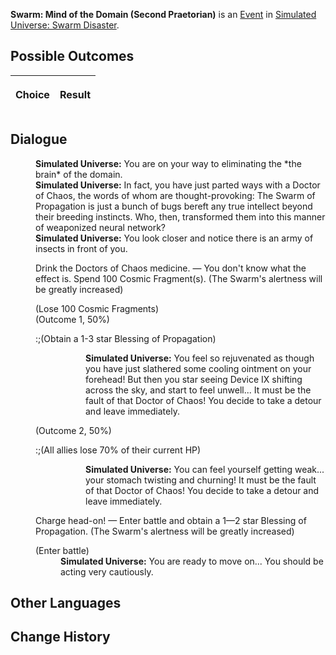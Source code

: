 {{Simulated Universe Event Infobox
|title         = Swarm: Mind of the Domain (Second Praetorian)
|image         = Random Event 4.png
|type          =
|domains_su    = 
|domains_ext   = 
|domains_swarm = Swarm
|domains_gng   = 
|requirements  =
|prev          = {{tx}}
|next          = {{tx}}
|indexRewards  =
|characters    = 
}}
'''Swarm: Mind of the Domain (Second Praetorian)''' is an [[Simulated Universe/Events|Event]] in [[Simulated Universe: Swarm Disaster]].

==Possible Outcomes==
{| class="article-table"
!Choice
!Result

|}

<!--
==Gameplay Notes==

-->
==Dialogue==
{{Dialogue Start}}
:'''Simulated Universe:''' You are on your way to eliminating the *the brain* of the domain.
:'''Simulated Universe:''' In fact, you have just parted ways with a Doctor of Chaos, the words of whom are thought-provoking: The Swarm of Propagation is just a bunch of bugs bereft any true intellect beyond their breeding instincts. Who, then, transformed them into this manner of weaponized neural network?
:'''Simulated Universe:''' You look closer and notice there is an army of insects in front of you.
:{{DIcon|Star}} Drink the Doctors of Chaos medicine. &mdash; You don't know what the effect is. Spend 100 Cosmic Fragment(s). (The Swarm's alertness will be greatly increased)
:;(Lose 100 Cosmic Fragments)
:;(Outcome 1, 50%)
::;(Obtain a 1-3 star Blessing of Propagation)
:::'''Simulated Universe:''' You feel so rejuvenated as though you have just slathered some cooling ointment on your forehead! But then you star seeing Device IX shifting across the sky, and start to feel unwell... It must be the fault of that Doctor of Chaos! You decide to take a detour and leave immediately.
:;(Outcome 2, 50%)
::;(All allies lose 70% of their current HP)
:::'''Simulated Universe:''' You can feel yourself getting weak... your stomach twisting and churning! It must be the fault of that Doctor of Chaos! You decide to take a detour and leave immediately.
:{{DIcon|Star}} Charge head-on! &mdash; Enter battle and obtain a 1&mdash;2 star Blessing of Propagation. (The Swarm's alertness will be greatly increased)
:;(Enter battle)
::{{Enemy List|Juvenile Sting*3/;Lesser Sting*1/}}
::'''Simulated Universe:''' You are ready to move on... You should be acting very cautiously.
{{Dialogue End}}

==Other Languages==
{{Other Languages
|zhs   = 虫潮•区域脑体（二级卫戍）
|zht   = 蟲潮•區域腦體（二級衛戍）
|ja    = 虫の潮・区域脳（二級守備）
|ko    = 곤충 파도•구역 두뇌체(2급 경비)
|es    = Enjambre: Mente de zona (segundo pretoriano)
|fr    = Esprit de la Zone de l'Essaim (deuxième prétorien)
|ru    = Жужжание: Разум зоны (гарнизон ур. 2)
|th    = คลื่นแมลง: มันสมองแห่งอาณาเขต (กองกำลังระดับ 2)
|vi    = Côn Trùng - Khu Vực Đầu Não (Cảnh Vệ Cấp 2)
|de    = Der Schwarm: Gehirn der Region (Garnisonsstufe 2)
|id    = Swarm: Otak dari Zona (Garnisun Tingkat 2)
|pt    = Enxame: Mente do Domínio (Segundo Pretoriano)
}}

==Change History==
{{Change History|1.0}}
